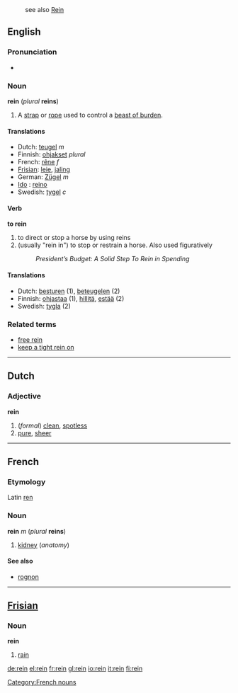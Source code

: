 :see also [[Rein]]
==English==

===Pronunciation===
*{{audio|en-us-rein.ogg|Audio (US)}}

===Noun===
'''rein''' (''plural'' '''reins''')

# A [[strap]] or [[rope]] used to control a [[beast of burden]].

====Translations====
*Dutch: [[teugel]] ''m''
*Finnish: [[ohjakset]] ''plural''
*French: [[rêne]] ''f''
*[[Frisian]]: [[leie]], [[jaling]]
*German: [[Zügel]] ''m''
* [[Ido]] : [[reino]]
*Swedish: [[tygel]] ''c''

====Verb====
'''to rein'''
#to direct or stop a horse by using reins
#(usually "rein in") to stop or restrain a horse. Also used figuratively
#: ''President’s Budget: A Solid Step To Rein in Spending''

====Translations====
*Dutch: [[besturen]] (1), [[beteugelen]] (2)
*Finnish: [[ohjastaa]] (1), [[hillitä]], [[estää]] (2)
*Swedish: [[tygla]] (2)

===Related terms===
*[[free rein]]
*[[keep a tight rein on]]

----
==Dutch==
===Adjective===
'''rein'''

#(''formal'') [[clean]], [[spotless]]
#[[pure]], [[sheer]]

----

==French==
===Etymology===
Latin [[ren]]
===Noun===
'''rein''' ''m'' (''plural'' '''reins''')

#[[kidney]] (''anatomy'')

====See also====
*[[rognon]]

[[Category:French nouns]]

----

==[[Frisian]]==
===Noun===
'''rein'''

#[[rain]]

[[de:rein]]
[[el:rein]]
[[fr:rein]]
[[gl:rein]]
[[io:rein]]
[[it:rein]]
[[fi:rein]]